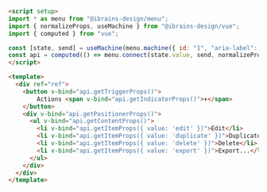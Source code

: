 ```md
<script setup>
import * as menu from "@ibrains-design/menu";
import { normalizeProps, useMachine } from "@ibrains-design/vue";
import { computed } from "vue";

const [state, send] = useMachine(menu.machine({ id: "1", "aria-label": "File" }));
const api = computed(() => menu.connect(state.value, send, normalizeProps));
</script>

<template>
  <div ref="ref">
    <button v-bind="api.getTriggerProps()">
        Actions <span v-bind="api.getIndicatorProps()">▾</span>
    </button>
    <div v-bind="api.getPositionerProps()">
      <ul v-bind="api.getContentProps()">
        <li v-bind="api.getItemProps({ value: 'edit' })">Edit</li>
        <li v-bind="api.getItemProps({ value: 'duplicate' })">Duplicate</li>
        <li v-bind="api.getItemProps({ value: 'delete' })">Delete</li>
        <li v-bind="api.getItemProps({ value: 'export' })">Export...</li>
      </ul>
    </div>
  </div>
</template>
```

